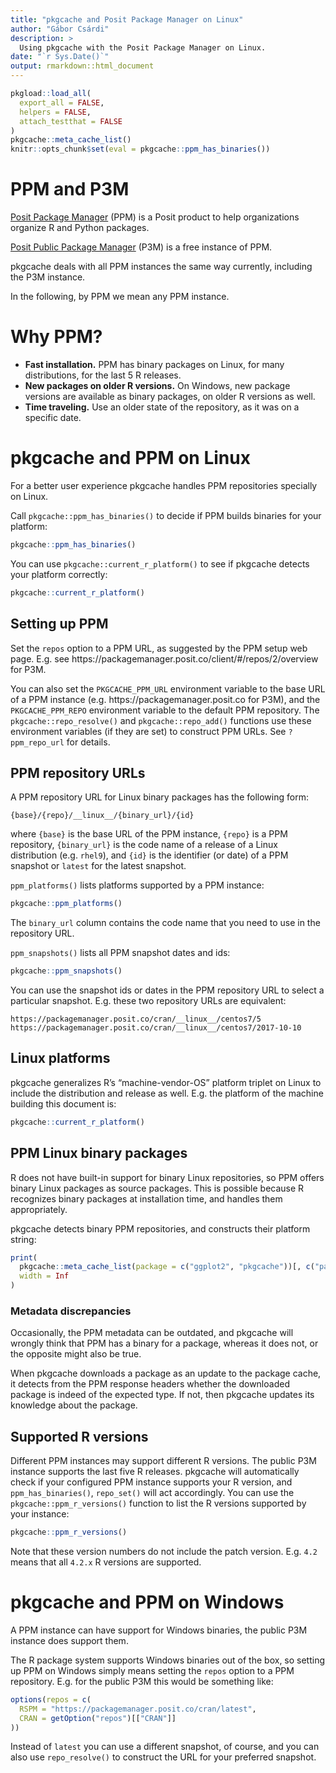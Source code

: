 ```yaml
---
title: "pkgcache and Posit Package Manager on Linux"
author: "Gábor Csárdi"
description: >
  Using pkgcache with the Posit Package Manager on Linux.
date: "`r Sys.Date()`"
output: rmarkdown::html_document
---
```


```r
pkgload::load_all(
  export_all = FALSE,
  helpers = FALSE,
  attach_testthat = FALSE
)
pkgcache::meta_cache_list()
knitr::opts_chunk$set(eval = pkgcache::ppm_has_binaries())
```

# PPM and P3M

[Posit Package Manager](https://posit.co/products/enterprise/package-manager/)
(PPM) is a Posit product to help organizations organize R and Python
packages.

[Posit Public Package Manager](https://packagemanager.posit.co/client/#/)
(P3M) is a free instance of PPM.

pkgcache deals with all PPM instances the same way currently, including
the P3M instance.

In the following, by PPM we mean any PPM instance.

# Why PPM?

- **Fast installation.** PPM has binary packages on Linux, for many
  distributions, for the last 5 R releases.
- **New packages on older R versions.** On Windows, new package versions
  are available as binary packages, on older R versions as well.
- **Time traveling.** Use an older state of the repository, as it
  was on a specific date.

# pkgcache and PPM on Linux

For a better user experience pkgcache handles PPM repositories specially
on Linux.

Call `pkgcache::ppm_has_binaries()` to decide if PPM builds binaries for
your platform:

```r
pkgcache::ppm_has_binaries()
```

You can use `pkgcache::current_r_platform()` to see if pkgcache detects your
platform correctly:

```r
pkgcache::current_r_platform()
```

## Setting up PPM

Set the `repos` option to a PPM URL, as suggested by the PPM setup web page.
E.g. see https://packagemanager.posit.co/client/#/repos/2/overview for
P3M.

You can also set the `PKGCACHE_PPM_URL` environment variable to the base URL
of a PPM instance (e.g. https://packagemanager.posit.co for P3M), and the
`PKGCACHE_PPM_REPO` environment variable to the default PPM repository.
The `pkgcache::repo_resolve()` and `pkgcache::repo_add()` functions use these
environment variables (if they are set) to construct PPM URLs. See
`?ppm_repo_url` for details.

## PPM repository URLs

A PPM repository URL for Linux binary packages has the following form:
```
{base}/{repo}/__linux__/{binary_url}/{id}
```
where `{base}` is the base URL of the PPM instance, `{repo}` is a PPM
repository, `{binary_url}` is the code name of a release of a Linux
distribution (e.g. `rhel9`), and `{id}` is the identifier (or date) of a
PPM snapshot or `latest` for the latest snapshot.

`ppm_platforms()` lists platforms supported by a PPM instance:
```r
pkgcache::ppm_platforms()
```
The `binary_url` column contains the code name that you need to use in the
repository URL.

`ppm_snapshots()` lists all PPM snapshot dates and ids:
```r
pkgcache::ppm_snapshots()
```
You can use the snapshot ids or dates in the PPM repository URL to
select a particular snapshot. E.g. these two repository URLs are
equivalent:
```
https://packagemanager.posit.co/cran/__linux__/centos7/5
https://packagemanager.posit.co/cran/__linux__/centos7/2017-10-10
```

## Linux platforms

pkgcache generalizes R's "machine-vendor-OS" platform triplet
on Linux to include the distribution and release as well. E.g. the platform
of the machine building this document is:

```r
pkgcache::current_r_platform()
```

## PPM Linux binary packages

R does not have built-in support for binary Linux repositories, so PPM
offers binary Linux packages as source packages. This is possible because
R recognizes binary packages at installation time, and handles them
appropriately.

pkgcache detects binary PPM repositories, and constructs their platform
string:

```r
print(
  pkgcache::meta_cache_list(package = c("ggplot2", "pkgcache"))[, c("package", "mirror", "platform")],
  width = Inf
)
```

### Metadata discrepancies

Occasionally, the PPM metadata can be outdated, and pkgcache will wrongly
think that PPM has a binary for a package, whereas it does not, or the
opposite might also be true.

When pkgcache downloads a package as an update to the package cache,
it detects from the PPM response headers whether the downloaded package
is indeed of the expected type. If not, then pkgcache updates its knowledge
about the package.

## Supported R versions

Different PPM instances may support different R versions. The public P3M
instance supports the last five R releases. pkgcache will automatically
check if your configured PPM instance supports your R version, and
`ppm_has_binaries()`, `repo_set()` will act accordingly. You can use the
`pkgcache::ppm_r_versions()` function to list the R versions supported by
your instance:

```r
pkgcache::ppm_r_versions()
```

Note that these version numbers do not include the patch version.
E.g. `4.2` means that all `4.2.x` R versions are supported.

# pkgcache and PPM on Windows

A PPM instance can have support for Windows binaries, the public P3M
instance does support them.

The R package system supports Windows binaries out of the box, so setting
up PPM on Windows simply means setting the `repos` option to a PPM
repository. E.g. for the public P3M this would be something like:

```r
options(repos = c(
  RSPM = "https://packagemanager.posit.co/cran/latest",
  CRAN = getOption("repos")[["CRAN"]]
))
```

Instead of `latest` you can use a different snapshot, of course, and you
can also use `repo_resolve()` to construct the URL for your preferred
snapshot.
